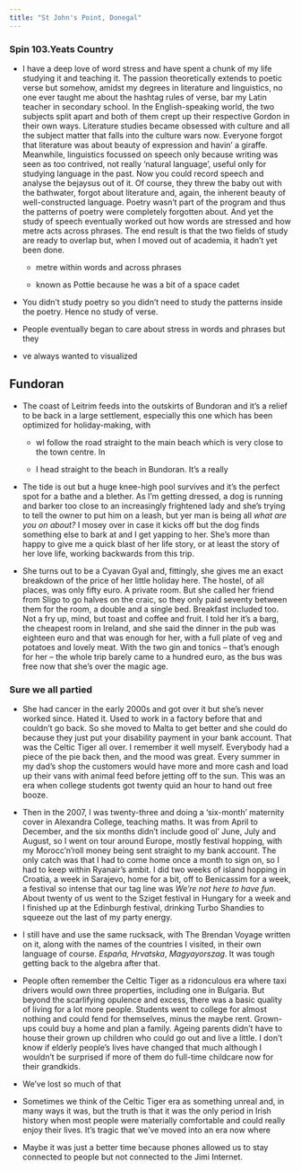```yaml
---
title: "St John's Point, Donegal"
---
```


### **Spin 103.Yeats Country**

-   I have a deep love of word stress and have spent a chunk of my life studying it and teaching it. The passion theoretically extends to poetic verse but somehow, amidst my degrees in literature and linguistics, no one ever taught me about the hashtag rules of verse, bar my Latin teacher in secondary school. In the English-speaking world, the two subjects split apart and both of them crept up their respective Gordon in their own ways. Literature studies became obsessed with culture and all the subject matter that falls into the culture wars now. Everyone forgot that literature was about beauty of expression and havin' a giraffe. Meanwhile, linguistics focussed on speech only because writing was seen as too contrived, not really 'natural language', useful only for studying language in the past. Now you could record speech and analyse the bejaysus out of it. Of course, they threw the baby out with the bathwater, forgot about literature and, again, the inherent beauty of well-constructed language. Poetry wasn't part of the program and thus the patterns of poetry were completely forgotten about. And yet the study of speech eventually worked out how words are stressed and how metre acts across phrases. The end result is that the two fields of study are ready to overlap but, when I moved out of academia, it hadn't yet been done.

    -   metre within words and across phrases

    -   known as Pottie because he was a bit of a space cadet

-   You didn't study poetry so you didn't need to study the patterns inside the poetry. Hence no study of verse.

-   People eventually began to care about stress in words and phrases but they

-   ve always wanted to visualized

## **Fundoran**

-   The coast of Leitrim feeds into the outskirts of Bundoran and it's a relief to be back in a large settlement, especially this one which has been optimized for holiday-making, with

    -   wI follow the road straight to the main beach which is very close to the town centre. In

    -   I head straight to the beach in Bundoran. It's a really

-   The tide is out but a huge knee-high pool survives and it's the perfect spot for a bathe and a blether. As I'm getting dressed, a dog is running and barker too close to an increasingly frightened lady and she's trying to tell the owner to put him on a leash, but yer man is being all *what are you on about?* I mosey over in case it kicks off but the dog finds something else to bark at and I get yapping to her. She's more than happy to give me a quick blast of her life story, or at least the story of her love life, working backwards from this trip.

-   She turns out to be a Cyavan Gyal and, fittingly, she gives me an exact breakdown of the price of her little holiday here. The hostel, of all places, was only fifty euro. A private room. But she called her friend from Sligo to go halves on the craic, so they only paid seventy between them for the room, a double and a single bed. Breakfast included too. Not a fry up, mind, but toast and coffee and fruit. I told her it's a barg, the cheapest room in Ireland, and she said the dinner in the pub was eighteen euro and that was enough for her, with a full plate of veg and potatoes and lovely meat. With the two gin and tonics – that's enough for her – the whole trip barely came to a hundred euro, as the bus was free now that she's over the magic age.

### **Sure we all partied**

-   She had cancer in the early 2000s and got over it but she's never worked since. Hated it. Used to work in a factory before that and couldn't go back. So she moved to Malta to get better and she could do because they just put your disability payment in your bank account. That was the Celtic Tiger all over. I remember it well myself. Everybody had a piece of the pie back then, and the mood was great. Every summer in my dad's shop the customers would have more and more cash and load up their vans with animal feed before jetting off to the sun. This was an era when college students got twenty quid an hour to hand out free booze.

-   Then in the 2007, I was twenty-three and doing a 'six-month' maternity cover in Alexandra College, teaching maths. It was from April to December, and the six months didn't include good ol' June, July and August, so I went on tour around Europe, mostly festival hopping, with my Morocc'n'roll money being sent straight to my bank account. The only catch was that I had to come home once a month to sign on, so I had to keep within Ryanair's ambit. I did two weeks of island hopping in Croatia, a week in Sarajevo, home for a bit, off to Benicassim for a week, a festival so intense that our tag line was *We're not here to have fun*. About twenty of us went to the Sziget festival in Hungary for a week and I finished up at the Edinburgh festival, drinking Turbo Shandies to squeeze out the last of my party energy.

-   I still have and use the same rucksack, with The Brendan Voyage written on it, along with the names of the countries I visited, in their own language of course. *España, Hrvatska*, *Magyayorszag*. It was tough getting back to the algebra after that.

-   People often remember the Celtic Tiger as a ridonculous era where taxi drivers would own three properties, including one in Bulgaria. But beyond the scarlifying opulence and excess, there was a basic quality of living for a lot more people. Students went to college for almost nothing and could fend for themselves, minus the maybe rent. Grown-ups could buy a home and plan a family. Ageing parents didn't have to house their grown up children who could go out and live a little. I don't know if elderly people's lives have changed that much although I wouldn't be surprised if more of them do full-time childcare now for their grandkids.

-   We've lost so much of that

-   Sometimes we think of the Celtic Tiger era as something unreal and, in many ways it was, but the truth is that it was the only period in Irish history when most people were materially comfortable and could really enjoy their lives. It's tragic that we've moved into an era now where

-   Maybe it was just a better time because phones allowed us to stay connected to people but not connected to the Jimi Internet.
